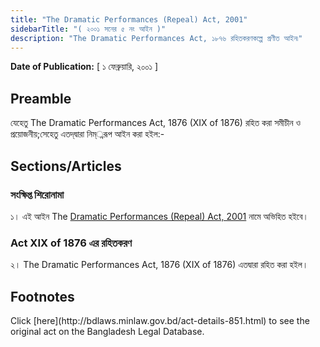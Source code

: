 ```yaml
---
title: "The Dramatic Performances (Repeal) Act, 2001"
sidebarTitle: "( ২০০১ সনের ৫ নং আইন )"
description: "The Dramatic Performances Act, ১৮৭৬ রহিতকরণকল্পে প্রণীত আইন৷"
---
```


**Date of Publication:** [ ১ ফেব্রুয়ারি, ২০০১ ]

## Preamble

যেহেতু The Dramatic Performances Act, 1876 (XIX of 1876) রহিত করা সমীচীন ও প্রয়োজনীয়;সেহেতু এতদ্‌দ্বারা নিম্্নরূপ আইন করা হইল:-

## Sections/Articles

### সংক্ষিপ্ত শিরোনামা

১। এই আইন The [Dramatic Performances (Repeal) Act, 2001](/laws/volume-33/act-851 "Dramatic Performances (Repeal) Act, 2001") নামে অভিহিত হইবে।

### Act XIX of 1876 এর রহিতকরণ

২। The Dramatic Performances Act, 1876 (XIX of 1876) এতদ্বারা রহিত করা হইল।

## Footnotes

<Note>
  Click [here](http://bdlaws.minlaw.gov.bd/act-details-851.html) to see the original act on the Bangladesh Legal Database.
</Note>
